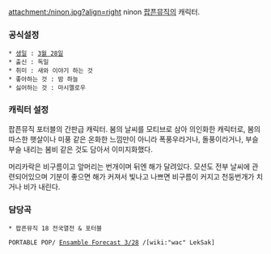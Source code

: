 attachment:/ninon.jpg?align=right
ninon
[[팝픈뮤직]]의 캐릭터.

=== 공식설정 ===
 * [[생일]] : [[3월 28일]]
 * 출신 : 독일
 * 취미 : 새와 이야기 하는 것
 * 좋아하는 것 : 밤 하늘
 * 싫어하는 것 : 마시멜로우
=== 캐릭터 설정 ===
팝픈뮤직 포터블의 간판급 캐릭터. 봄의 날씨를 모티브로 삼아 의인화한 캐릭터로, 봄의 따스한 햇살이나 미풍 같은 온화한 느낌만이 아니라 폭풍우라거나, 돌풍이라거나, 부슬부슬 내리는 봄비 같은 것도 담아서 이미지화했다.

머리카락은 비구름이고 앞머리는 번개이며 뒤엔 해가 달려있다. 모션도 전부 날씨에 관련되어있으며 기분이 좋으면 해가 커져서 빛나고 나쁘면 비구름이 커지고 천둥번개가 치거나 비가 내린다.

=== 담당곡 ===
 * 팝픈뮤직 18 전국열전 & 포터블
{{{#!html
<object style="height: 390px; width: 640px"><param name="movie" value="http://www.youtube.com/watch?v=8pLyoGj3e2g?version=3"><param name="allowFullScreen" value="true"><param name="allowScriptAccess" value="always"><embed src="http://www.youtube.com/v/8pLyoGj3e2g?version=3" type="application/x-shockwave-flash" allowfullscreen="true" allowScriptAccess="always" width="640" height="390"></object>}}}
 PORTABLE POP/ [[Ensamble Forecast 3/28]] /[wiki:"wac" LekSak]
